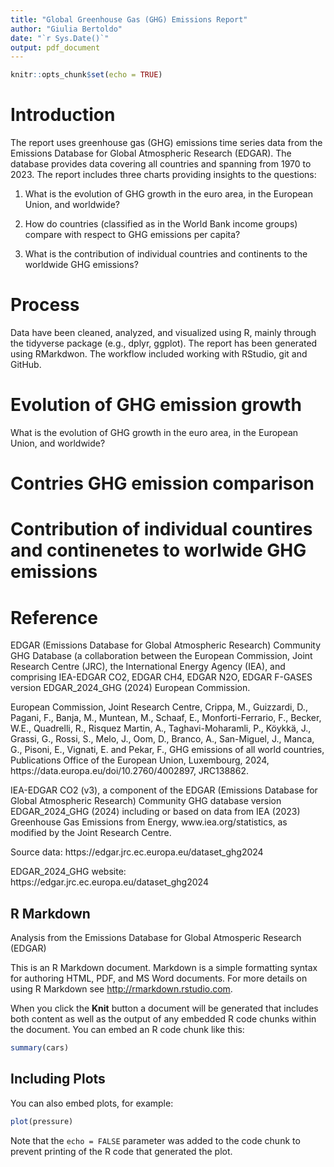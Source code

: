 ```yaml
---
title: "Global Greenhouse Gas (GHG) Emissions Report"
author: "Giulia Bertoldo"
date: "`r Sys.Date()`"
output: pdf_document
---
```


```r
knitr::opts_chunk$set(echo = TRUE)
```

# Introduction 
The report uses greenhouse gas (GHG) emissions time series data from the Emissions Database for Global Atmospheric Research (EDGAR). The database provides data covering all countries and spanning from 1970 to 2023. The report includes three charts providing insights to the questions:

1. What is the evolution of GHG growth in the euro area, in the European Union, and worldwide?

2. How do countries (classified as in the World Bank income groups) compare with respect to GHG emissions per capita?

3. What is the contribution of individual countries and continents to the worldwide GHG emissions?

# Process
Data have been cleaned, analyzed, and visualized using R, mainly through the tidyverse package (e.g., dplyr, ggplot). The report has been generated using RMarkdwon. The workflow included working with RStudio, git and GitHub. 

# Evolution of GHG emission growth

What is the evolution of GHG growth in the euro area, in the European Union, and worldwide?


# Contries GHG emission comparison

# Contribution of individual countires and continenetes to worlwide GHG emissions


# Reference  

EDGAR (Emissions Database for Global Atmospheric Research) Community GHG Database (a collaboration between the European Commission, Joint Research Centre (JRC), the International Energy Agency (IEA), and comprising IEA-EDGAR CO2, EDGAR CH4, EDGAR N2O, EDGAR F-GASES version EDGAR_2024_GHG (2024) European Commission.

European Commission, Joint Research Centre, Crippa, M., Guizzardi, D., Pagani, F., Banja, M., Muntean, M., Schaaf, E., Monforti-Ferrario, F., Becker, W.E., Quadrelli, R., Risquez Martin, A., Taghavi-Moharamli, P., Köykkä, J., Grassi, G., Rossi, S., Melo, J., Oom, D., Branco, A., San-Miguel, J., Manca, G., Pisoni, E., Vignati, E. and Pekar, F., GHG emissions of all world countries, Publications Office of the European Union, Luxembourg, 2024, https://data.europa.eu/doi/10.2760/4002897, JRC138862.

IEA-EDGAR CO2 (v3), a component of the EDGAR (Emissions Database for Global Atmospheric Research) Community GHG database version EDGAR_2024_GHG (2024) including or based on data from IEA (2023) Greenhouse Gas Emissions from Energy, www.iea.org/statistics, as modified by the Joint Research Centre.

Source data: https://edgar.jrc.ec.europa.eu/dataset_ghg2024

EDGAR_2024_GHG website: https://edgar.jrc.ec.europa.eu/dataset_ghg2024 



## R Markdown

Analysis from the Emissions Database for Global Atmosperic Research (EDGAR)


This is an R Markdown document. Markdown is a simple formatting syntax for authoring HTML, PDF, and MS Word documents. For more details on using R Markdown see <http://rmarkdown.rstudio.com>.

When you click the **Knit** button a document will be generated that includes both content as well as the output of any embedded R code chunks within the document. You can embed an R code chunk like this:

```r
summary(cars)
```

## Including Plots

You can also embed plots, for example:

```r
plot(pressure)
```

Note that the `echo = FALSE` parameter was added to the code chunk to prevent printing of the R code that generated the plot.
